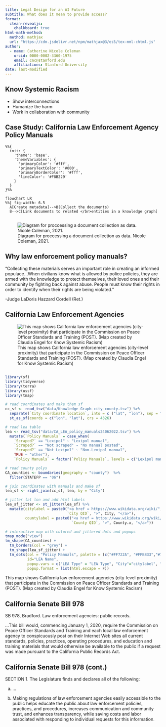 ```yaml
---
title: Legal Design for an AI Future
subtitle: What does it mean to provide access?
format: 
  clean-revealjs:
    chalkboard: true
html-math-method:
  method: mathjax
  url: "https://cdn.jsdelivr.net/npm/mathjax@3/es5/tex-mml-chtml.js"
author:
  - name: Catherine Nicole Coleman
    orcid: 0000-0002-3360-1975
    email: cnc@stanford.edu
    affiliations: Stanford University
date: last-modified
---
```

## Know Systemic Racism

::: {.incremental}
- Show interconnections
- Humanize the harm
- Work in collaboration with community
:::

## Case Study: California Law Enforcement Agency Policy Manuals

```mermaid
%%{
  init: {
    'theme': 'base',
    'themeVariables': {
      'primaryColor': '#fff',
      'primaryTextColor': '#000',
      'primaryBorderColor': '#fff',
      'lineColor': '#F8B229'
    }
  }
}%%

flowchart LR
%%| fig-width: 6.5
  A[Create metadata]-->B(Collect the documents)
  B-->C[Link documents to related </br>entities in a knowledge graph]

```

## 
![Diagram for proccessing a document collection as data. Nicole Coleman, 2021.](imgs/KSR_CAD.png)


## Why law enforcement policy manuals?

"Collecting these materials serves an important role in creating an informed populace...When civilians know what is allowed by police policies, they are armed with the knowledge to protect themselves, their loved ones and their community by fighting back against abuse. People must know their rights in order to identify when their rights are being violated."

-Judge LaDoris Hazzard Cordell (Ret.)


## California Law Enforcement Agencies {visibility="hidden"}
![This map shows California law enforcement agencies (city-level proximity) that participate in the Commission on Peace Officer Standards and Training (POST). (Map created by Claudia Engel for Know Systemic Racism)](imgs/lea_map.png)

## {.smaller}

```r
library(sf)
library(tidyverse)
library(terra)
library(ussf)
library(tmap)

# read coordinates and make them sf
cc_sf <- read_tsv("data/Knowledge-Graph-city-county.tsv") %>% 
  separate(`City coordinate location`, into = c ("lat", "lon"), sep = ",", convert = T) %>% 
  st_as_sf(coords = c("lon", "lat"), crs = 4326) 

# read lea table
lea <- read_tsv("data/CA_LEA_policy_manuals24062022.tsv") %>% 
  mutate(`Policy Manuals` = case_when(
    `Scraped?` == "Lexipol" ~ "Lexipol manual",
    `Scraped?` == "Not scraped" ~ "No manual posted",
    `Scraped?` == "Not Lexipol" ~ "Non-Lexipol manual",
    TRUE ~ "other"),
    `Policy Manuals` = factor(`Policy Manuals`, levels = c("Lexipol manual", "Non-Lexipol manual", "No manual posted")))

# read county polys
CA_counties <- boundaries(geography = "county")  %>% 
  filter(STATEFP == "06") 

# join coordinates with manuals and make sf
lea_sf <- right_join(cc_sf, lea, by = "City") 

# jitter lat lon and add html labels
lea_sf_jitter <- st_jitter(lea_sf) %>% 
  mutate(citylabel = paste0("<a href = https://www.wikidata.org/wiki/", 
                            `City QID`, ">", City, "</a>"),
         countylabel = paste0("<a href = https://www.wikidata.org/wiki/", 
                              `County QID`, ">", County.x, "</a>"))

# interactive map with colored and jittered dots and popups
tmap_mode("view")
tm_shape(CA_counties) +
  tm_borders(col = "grey") +
  tm_shape(lea_sf_jitter) +
  tm_dots(col = "Policy Manuals", palette = (c("#FF722A", "#FFB833","#78E5FF")),
          id="LEA Name", 
          popup.vars = c("LEA Type" = "LEA Type", "City"="citylabel", "County"="countylabel", "Ref"="Ref"),
          popup.format = list(html.escape = F))

```

This map shows California law enforcement agencies (city-level proximity) that participate in the Commission on Peace Officer Standards and Training (POST). (Map created by Claudia Engel for Know Systemic Racism)


## California Senate Bill 978

SB 978, Bradford. Law enforcement agencies: public records.

...This bill would, commencing January 1, 2020, require the Commission on Peace Officer Standards and Training and each local law enforcement agency to [conspicuously post]{.alert} on their Internet Web sites all current standards, policies, practices, operating procedures, and education and training materials that would otherwise be available to the public if a request was made pursuant to the California Public Records Act. 

## California Senate Bill 978 (cont.)

SECTION 1. The Legislature finds and declares all of the following:

(a) ...

(d) Making regulations of law enforcement agencies easily accessible to the public helps educate the public about law enforcement policies, practices, and procedures, increases communication and community trust, and enhances transparency, while saving costs and labor associated with responding to individual requests for this information.


